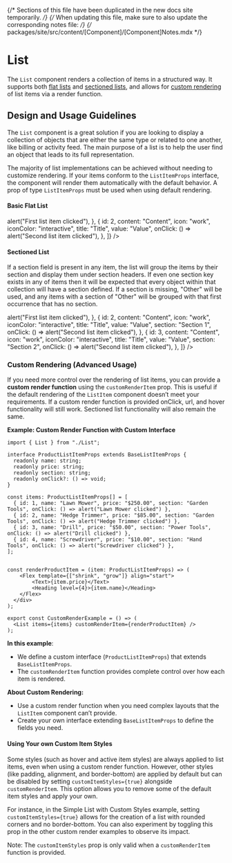 
{/* Sections of this file have been duplicated in the new docs site temporarily. */}
{/* When updating this file, make sure to also update the corresponding notes file: */}
{/* packages/site/src/content/[Component]/[Component]Notes.mdx */}

<Meta title="Components/Lists and Tables/List" />

# List

The `List` component renders a collection of items in a structured way. It
supports both [flat lists](#basic-flat-list) and
[sectioned lists](#sectioned-list), and allows for
[custom rendering](#custom-rendering-advanced-usage) of list items via a render
function.

## Design and Usage Guidelines

The `List` component is a great solution if you are looking to display a
collection of objects that are either the same type or related to one another,
like billing or activity feed. The main purpose of a list is to help the user
find an object that leads to its full representation.

The majority of list implementations can be achieved without needing to
customize rendering. If your items conform to the `ListItemProps` interface, the
component will render them automatically with the default behavior. A prop of
type `ListItemProps` must be used when using default rendering.

#### Basic Flat List

<Canvas>
  <Card>
    <List
      items={[
        {
          id: 1,
          content: "Content",
          icon: "work",
          iconColor: "interactive",
          title: "Title",
          value: "Value",
          onClick: () => alert("First list item clicked"),
        },
        {
          id: 2,
          content: "Content",
          icon: "work",
          iconColor: "interactive",
          title: "Title",
          value: "Value",
          onClick: () => alert("Second list item clicked"),
        },
      ]}
    />
  </Card>
</Canvas>

#### Sectioned List

If a section field is present in any item, the list will group the items by
their section and display them under section headers. If even one section key
exists in any of items then it will be expected that every object within that
collection will have a section defined. If a section is missing, "Other" will be
used, and any items with a section of "Other" will be grouped with that first
occurrence that has no section.

<Canvas>
  <Card>
    <List
      items={[
        {
          id: 1,
          content: "Content",
          icon: "work",
          iconColor: "interactive",
          title: "Title",
          value: "Value",
          section: "Section 1",
          onClick: () => alert("First list item clicked"),
        },
        {
          id: 2,
          content: "Content",
          icon: "work",
          iconColor: "interactive",
          title: "Title",
          value: "Value",
          section: "Section 1",
          onClick: () => alert("Second list item clicked"),
        },
        {
          id: 3,
          content: "Content",
          icon: "work",
          iconColor: "interactive",
          title: "Title",
          value: "Value",
          section: "Section 2",
          onClick: () => alert("Second list item clicked"),
        },
      ]}
    />
  </Card>
</Canvas>

### Custom Rendering (Advanced Usage)

If you need more control over the rendering of list items, you can provide a
**custom render function** using the `customRenderItem` prop. This is useful if
the default rendering of the `ListItem` component doesn’t meet your
requirements. If a custom render function is provided onClick, url, and hover
functionality will still work. Sectioned list functionality will also remain the
same.

**Example: Custom Render Function with Custom Interface**

```tsx
import { List } from "./List";

interface ProductListItemProps extends BaseListItemProps {
  readonly name: string;
  readonly price: string;
  readonly section: string;
  readonly onClick?: () => void;
}

const items: ProductListItemProps[] = [
  { id: 1, name: "Lawn Mower", price: "$250.00", section: "Garden Tools", onClick: () => alert("Lawn Mower clicked") },
  { id: 2, name: "Hedge Trimmer", price: "$85.00", section: "Garden Tools", onClick: () => alert("Hedge Trimmer clicked") },
  { id: 3, name: "Drill", price: "$50.00", section: "Power Tools", onClick: () => alert("Drill clicked") },
  { id: 4, name: "Screwdriver", price: "$10.00", section: "Hand Tools", onClick: () => alert("Screwdriver clicked") },
];


const renderProductItem = (item: ProductListItemProps) => (
    <Flex template={["shrink", "grow"]} align="start">
        <Text>{item.price}</Text>
        <Heading level={4}>{item.name}</Heading>
    </Flex>
  </div>
);

export const CustomRenderExample = () => (
  <List items={items} customRenderItem={renderProductItem} />
);

```

**In this example**:

- We define a custom interface (`ProductListItemProps`) that extends
  `BaseListItemProps`.
- The `customRenderItem` function provides complete control over how each item
  is rendered.

**About Custom Rendering:**

- Use a custom render function when you need complex layouts that the `ListItem`
  component can’t provide.
- Create your own interface extending `BaseListItemProps` to define the fields
  you need.

#### Using Your own Custom Item Styles

Some styles (such as hover and active item styles) are always applied to list
items, even when using a custom render function. However, other styles (like
padding, alignment, and border-bottom) are applied by default but can be
disabled by setting `customItemStyles={true}` alongside `customRenderItem`. This
option allows you to remove some of the default item styles and apply your own.

For instance, in the Simple List with Custom Styles example, setting
`customItemStyles={true}` allows for the creation of a list with rounded corners
and no border-bottom. You can also experiment by toggling this prop in the other
custom render examples to observe its impact.

Note: The `customItemStyles` prop is only valid when a `customRenderItem`
function is provided.
